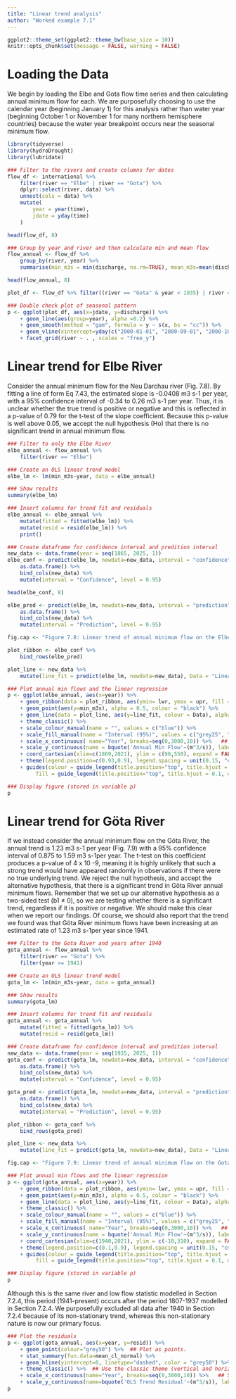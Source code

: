```yaml
---
title: "Linear trend analysis"
author: "Worked example 7.1"
---
```


```r
ggplot2::theme_set(ggplot2::theme_bw(base_size = 10))
knitr::opts_chunk$set(message = FALSE, warning = FALSE)
```

# Loading the Data

We begin by loading the Elbe and Gota flow time series and then calculating annual minimum flow for each. We are purposefully choosing to use the calendar year (beginning January 1) for this analysis rather than water year (beginning October 1 or November 1 for many northern hemisphere countries) because the water year breakpoint occurs near the seasonal minimum flow.

```r
library(tidyverse)
library(hydroDrought)
library(lubridate)

### Filter to the rivers and create columns for dates
flow_df <- international %>%
	filter(river == "Elbe" | river == "Gota") %>%
	dplyr::select(river, data) %>%
	unnest(cols = data) %>%
	mutate(
		year = year(time),
		jdate = yday(time)
	)

head(flow_df, 8)

### Group by year and river and then calculate min and mean flow
flow_annual <- flow_df %>%
	group_by(river, year) %>%
	summarise(min_m3s = min(discharge, na.rm=TRUE), mean_m3s=mean(discharge, na.rm=TRUE), .groups = "drop_last") 

head(flow_annual, 8)
```

```r
plot_df <- flow_df %>% filter((river == "Gota" & year < 1935) | river == "Elbe")

### Double check plot of seasonal pattern 
p <- ggplot(plot_df, aes(x=jdate, y=discharge)) %>%
	+ geom_line(aes(group=year), alpha =0.2) %>%
	+ geom_smooth(method = "gam", formula = y ~ s(x, bs = "cc")) %>%
	+ geom_vline(xintercept=yday(c("2000-01-01", "2000-09-01", "2000-10-01")), colour = "red") %>%
	+ facet_grid(river ~ . , scales = "free_y")
```

# Linear trend for Elbe River

Consider the annual minimum flow for the Neu Darchau river (Fig. 7.8). By fitting a line of form Eq 7.43, the estimated slope is -0.0408 m3 s-1 per year, with a 95% confidence interval of -0.34 to 0.26 m3 s-1 per year. Thus, it is unclear whether the true trend is positive or negative and this is reflected in a p-value of 0.79 for the t-test of the slope coefficient. Because this p-value is well above 0.05, we accept the null hypothesis (Ho) that there is no significant trend in annual minimum flow. 

```r
### Filter to only the Elbe River
elbe_annual <- flow_annual %>%
	filter(river == "Elbe") 

### Create an OLS linear trend model 
elbe_lm <- lm(min_m3s~year, data = elbe_annual)

### Show results
summary(elbe_lm)
```

```r
### Insert columns for trend fit and residuals
elbe_annual <- elbe_annual %>%
	mutate(fitted = fitted(elbe_lm)) %>%
	mutate(resid = resid(elbe_lm)) %>%
	print()

### Create dataframe for confidence interval and predition interval
new_data <- data.frame(year = seq(1865, 2025, 1))
elbe_conf <- predict(elbe_lm, newdata=new_data, interval = "confidence", level = 0.95) %>%
	as.data.frame() %>%
	bind_cols(new_data) %>%
	mutate(interval = "Confidence", level = 0.95)

head(elbe_conf, 8)

elbe_pred <- predict(elbe_lm, newdata=new_data, interval = "prediction", level = 0.95) %>%
	as.data.frame() %>%
	bind_cols(new_data) %>%
	mutate(interval = "Prediction", level = 0.95)
```


```r
fig.cap <- "Figure 7.8: Linear trend of annual minimum flow on the Elbe River at Neu Darchau. Light region is the prediction interval, while the darker region is the confidence interval, both using a 95% interval."

plot_ribbon <- elbe_conf %>%
	bind_rows(elbe_pred)

plot_line <- new_data %>%
	mutate(line_fit = predict(elbe_lm, newdata=new_data), Data = "Linear") 
```

```r
### Plot annual min flows and the linear regression
p <- ggplot(elbe_annual, aes(x=year)) %>%
	+ geom_ribbon(data = plot_ribbon, aes(ymin= lwr, ymax = upr, fill = interval), alpha = 0.5) %>%
	+ geom_point(aes(y=min_m3s), alpha = 0.5, colour = "black") %>%
	+ geom_line(data = plot_line, aes(y=line_fit, colour = Data), alpha = 0.5) %>%
	+ theme_classic() %>%
	+ scale_colour_manual(name = "", values = c("blue")) %>%
	+ scale_fill_manual(name = "Interval (95%)", values = c("grey25", "grey83")) %>%
	+ scale_x_continuous( name="Year", breaks=seq(0,3000,10)) %>%   ## Set the x-axis title and style to be years with breaks every 10 years
	+ scale_y_continuous(name = bquote('Annual Min Flow'~(m^3/s)), labels = scales::comma) %>% ## Set the y-axis title and add commas to values
	+ coord_cartesian(xlim=c(1869,2021), ylim = c(90,550), expand = FALSE) %>%
	+ theme(legend.position=c(0.93,0.9), legend.spacing = unit(0.15, "cm")) %>%
	+ guides(colour = guide_legend(title.position="top", title.hjust = 0.1, order = 1),
         fill = guide_legend(title.position="top", title.hjust = 0.1, order = 2))	

### Display figure (stored in variable p)
p
```

# Linear trend for Göta River

If we instead consider the annual minimum flow on the Göta River, the annual trend is 1.23 m3 s-1 per year (Fig. 7.9) with a 95% confidence interval of 0.875 to 1.59 m3 s-1per year. The t-test on this coefficient produces a p-value of 4 x 10 -9, meaning it is highly unlikely that such a strong trend would have appeared randomly in observations if there were no true underlying trend. We reject the null hypothesis, and accept the alternative hypothesis, that there is a significant trend in Göta River annual minimum flows. Remember that we set up our alternative hypothesis as a two-sided test (b1 ≠ 0), so we are testing whether there is a significant trend, regardless if it is positive or negative. We should make this clear when we report our findings. Of course, we should also report that the trend we found was that Göta River minimum flows have been increasing at an estimated rate of 1.23 m3 s-1per year since 1941. 

```r
### Filter to the Gota River and years after 1940 
gota_annual <- flow_annual %>%
	filter(river == "Gota") %>%
	filter(year >= 1941)

### Create an OLS linear trend model 
gota_lm <- lm(min_m3s~year, data = gota_annual)

### Show results
summary(gota_lm)
```

```r
### Insert columns for trend fit and residuals
gota_annual <- gota_annual %>%
	mutate(fitted = fitted(gota_lm)) %>%
	mutate(resid = resid(gota_lm))

### Create dataframe for confidence interval and predition interval
new_data <- data.frame(year = seq(1935, 2025, 1))
gota_conf <- predict(gota_lm, newdata=new_data, interval = "confidence", level = 0.95) %>%
	as.data.frame() %>%
	bind_cols(new_data) %>%
	mutate(interval = "Confidence", level = 0.95)

gota_pred <- predict(gota_lm, newdata=new_data, interval = "prediction", level = 0.95) %>%
	as.data.frame() %>%
	bind_cols(new_data) %>%
	mutate(interval = "Prediction", level = 0.95)

plot_ribbon <- gota_conf %>%
	bind_rows(gota_pred)

plot_line <- new_data %>%
	mutate(line_fit = predict(gota_lm, newdata=new_data), Data = "Linear") 
```

```r
fig.cap <- "Figure 7.9: Linear trend of annual minimum flow on the Gota River. Light region is the prediction interval, while the darker region is the confidence interval, both using a 95% interval."
```

```r
### Plot annual min flows and the linear regression
p <- ggplot(gota_annual, aes(x=year)) %>%
	+ geom_ribbon(data = plot_ribbon, aes(ymin= lwr, ymax = upr, fill = interval), alpha = 0.5) %>%
	+ geom_point(aes(y=min_m3s), alpha = 0.5, colour = "black") %>%
	+ geom_line(data = plot_line, aes(y=line_fit, colour = Data), alpha = 0.5) %>%
	+ theme_classic() %>%
	+ scale_colour_manual(name = "", values = c("blue")) %>%
	+ scale_fill_manual(name = "Interval (95%)", values = c("grey25", "grey83")) %>%
	+ scale_x_continuous( name="Year", breaks=seq(0,3000,10)) %>%   ## Set the x-axis title and style to be years with breaks every 10 years
	+ scale_y_continuous(name = bquote('Annual Min Flow'~(m^3/s)), labels = scales::comma) %>% ## Set the y-axis title and add commas to values
	+ coord_cartesian(xlim=c(1940,2021), ylim = c(-10,310), expand = FALSE) %>%
	+ theme(legend.position=c(0.1,0.9), legend.spacing = unit(0.15, "cm")) %>%
	+ guides(colour = guide_legend(title.position="top", title.hjust = 0.1, order = 1),
         fill = guide_legend(title.position="top", title.hjust = 0.1, order = 2))	

### Display figure (stored in variable p)
p
```

Although this is the same river and low flow statistic modelled in Section 7.2.4, this period (1941-present) occurs after the period 1807-1937 modelled in Section 7.2.4. We purposefully excluded all data after 1940 in Section 7.2.4 because of its non-stationary trend, whereas this non-stationary nature is now our primary focus. 

```r
### Plot the residuals
p <- ggplot(gota_annual, aes(x=year, y=resid)) %>%
	+ geom_point(colour="grey50") %>%  ## Plot as points. 
	+ stat_summary(fun.data=mean_cl_normal) %>%
	+ geom_hline(yintercept=0, linetype="dashed", color = "grey50") %>%
	+ theme_classic() %>%  ## Use the classic theme (vertical and horizontal axes)
	+ scale_x_continuous(name="Year", breaks=seq(0,3000,10)) %>%   ## Set the x-axis title and style to be years with breaks every 10 years
	+ scale_y_continuous(name=bquote('OLS Trend Residual'~(m^3/s)), labels = scales::comma) ## Set the y-axis title and add commas to values
p
```


